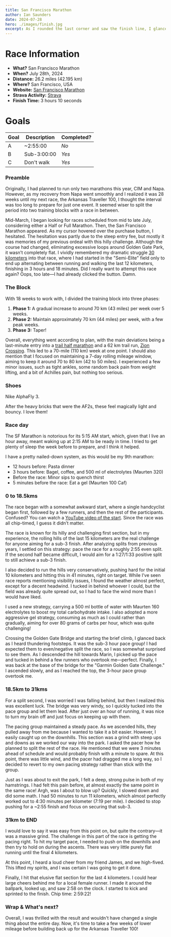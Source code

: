 ```yaml
---
title: San Francisco Marathon
author: Ian Saunders
date: 2024-07-28
hero: ./images/finish.jpg
excerpt: As I rounded the last corner and saw the finish line, I glanced at my watch and, with one last effort, crossed the finish line.
--- 
```


# Race Information
* **What?** San Francisco Marathon
* **When?** July 28th, 2024
* **Distance:** 26.2 miles (42.195 km)
* **Where?** San Francisco, USA
* **Website:** [San Francisco Marathon](https://www.thesfmarathon.com/)
* **Strava Activity:** [Strava](https://www.strava.com/activities/12003440018/overview)
* **Finish Time:** 3 hours 10 seconds

# Goals
| Goal | Description | Completed? |
|------|-------------|------------|
| A    | ~2:55:00      | *No*      |
| B    | Sub-3:00:00   | *Yes*       |
| C    | Don't walk    | *Yes*       |

### Preamble

Originally, I had planned to run only two marathons this year, CIM and Napa. However, as my recovery from Napa went smoothly and I realized it was 28 weeks until my next race, the Arkansas Traveller 100, I thought the interval was too long to prepare for just one event. It seemed wiser to split the period into two training blocks with a race in between.

Mid-March, I began looking for races scheduled from mid to late July, considering either a Half or Full Marathon. Then, the San Francisco Marathon appeared. As my cursor hovered over the purchase button, I hesitated. The hesitation was partly due to the steep entry fee, but mostly it was memories of my previous ordeal with this hilly challenge. Although the course had changed, eliminating excessive loops around Golden Gate Park, it wasn’t completely flat. I vividly remembered my dramatic struggle [30 kilometers](https://www.strava.com/activities/2570658946/overview) into that race, where I had started in the "Semi-Elite" field only to end up alternating between running and walking the last 12 kilometers, finishing in 3 hours and 18 minutes. Did I really want to attempt this race again? Oops, too late—I had already clicked the button. Damn.


### The Block

With 18 weeks to work with, I divided the training block into three phases:
1. **Phase 1:** A gradual increase to around 70 km (43 miles) per week over 5 weeks.
2. **Phase 2:** Maintain approximately 70 km (44 miles) per week, with a few peak weeks.
3. **Phase 3:** Taper!

Overall, everything went according to plan, with the main deviations being a last-minute entry into a [trail half marathon](https://ultra-daemon.com/texas-switchback) and a 62 km trail run, [Zion Crossing](https://ultra-daemon.com/zion-crossing). This led to a 70-mile (110 km) week at one point. I should also mention that I focused on maintaining a 7-day rolling mileage window, aiming to keep it around 70 to 80 km (42 to 50 miles). I experienced a few minor issues, such as tight ankles, some random back pain from weight lifting, and a bit of Achilles pain, but nothing too serious.

### Shoes

Nike AlphaFly 3.

After the heavy bricks that were the AF2s, these feel magically light and bouncy. I love them!

### Race day

The SF Marathon is notorious for its 5:15 AM start, which, given that I live an hour away, meant waking up at 2:15 AM to be ready in time. I tried to get plenty of sleep the week before to prepare, and I think it helped.

I have a pretty nailed-down system, as this would be my 9th marathon:
- 12 hours before: Pasta dinner
- 3 hours before: Bagel, coffee, and 500 ml of electrolytes (Maurten 320)
- Before the race: Minor sips to quench thirst
- 5 minutes before the race: Eat a gel (Maurten 100 Caf)

### 0 to 18.5kms

The race began with a somewhat awkward start, where a single handcyclist began first, followed by a few runners, and then the rest of the participants. Confused? You can watch a [YouTube video of the start](https://youtu.be/mYUM5s0V20k?t=197). Since the race was all chip-timed, I guess it didn’t matter.

The race is known for its hilly and challenging first section, but in my experience, the rolling hills of the last 15 kilometers are the real challenge for anyone aiming for a sub-3 finish. After analyzing splits from previous years, I settled on this strategy: pace the race for a roughly 2:55 even split. If the second half became difficult, I would aim for a 1:27/1:33 positive split to still achieve a sub-3 finish.

I also decided to run the hills very conservatively, pushing hard for the initial 10 kilometers and hitting this in 41 minutes, right on target. While I’ve seen race reports mentioning visibility issues, I found the weather almost perfect, except for a decent headwind. I tucked in behind whoever I could, but the field was already quite spread out, so I had to face the wind more than I would have liked.

I used a new strategy, carrying a 500 ml bottle of water with Maurten 160 electrolytes to boost my total carbohydrate intake. I also adopted a more aggressive gel strategy, consuming as much as I could rather than gradually, aiming for over 80 grams of carbs per hour, which was quite challenging!

Crossing the Golden Gate Bridge and starting the brief climb, I glanced back as I heard thundering footsteps. It was the sub-3 hour pace group! I had expected them to even/negative split the race, so I was somewhat surprised to see them. As I descended the hill towards Marin, I picked up the pace and tucked in behind a few runners who overtook me—perfect. Finally, I was back at the base of the bridge for the "Garmin Golden Gate Challenge." I ascended slowly, and as I reached the top, the 3-hour pace group overtook me.


### 18.5km to 31kms

For a split second, I was worried I was falling behind, but then I realized this was excellent luck. The bridge was very windy, so I quickly tucked into the pace group and let them lead. After just over an hour of running, it was nice to turn my brain off and just focus on keeping up with them.

The pacing group maintained a steady pace. As we ascended hills, they pulled away from me because I wanted to take it a bit easier. However, I easily caught up on the downhills. This section was a grind with steep ups and downs as we worked our way into the park. I asked the pacer how he planned to split the rest of the race. He mentioned that we were 3 minutes ahead of schedule and would probably finish with a minute to spare. At this point, there was little wind, and the pacer had dragged me a long way, so I decided to revert to my own pacing strategy rather than stick with the group.

Just as I was about to exit the park, I felt a deep, strong pulse in both of my hamstrings. I had felt this pain before, at almost exactly the same point in the same race! Argh, was I about to blow up? Quickly, I slowed down and did some math. I had 50 minutes to run 11 kilometers, which almost perfectly worked out to 4:30 minutes per kilometer (7:19 per mile). I decided to stop pushing for a ~2:55 finish and focus on securing that sub-3.

### 31km to END

I would love to say it was easy from this point on, but quite the contrary—it was a massive grind. The challenge in this part of the race is getting the pacing right. To hit my target pace, I needed to push on the downhills and then try to hold on during the ascents. There was very little purely flat running until the final 4 kilometers.

At this point, I heard a loud cheer from my friend James, and we high-fived. This lifted my spirits, and I was certain I was going to get it done.

Finally, I hit that elusive flat section for the last 4 kilometers. I could hear large cheers behind me for a local female runner. I made it around the ballpark, looked up, and saw 2:58 on the clock. I started to kick and sprinted to the finish. Chip time: 2:59:22!

### Wrap & What's next?

Overall, I was thrilled with the result and wouldn't have changed a single thing about the entire day. Now, it's time to take a few weeks of lower mileage before building back up for the Arkansas Traveller 100!